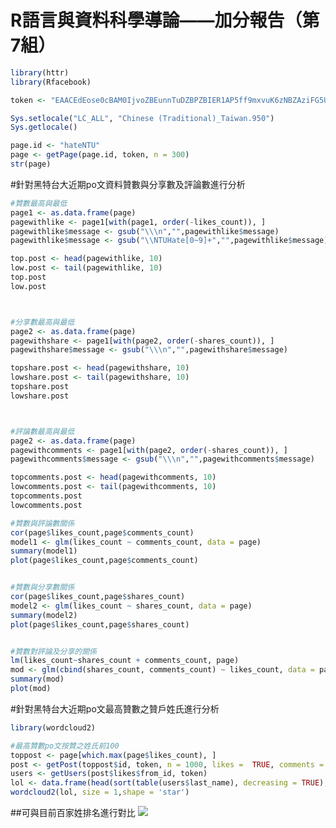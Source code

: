 R語言與資料科學導論——加分報告（第7組）
=====================================

```{r}
library(httr)
library(Rfacebook)
```


```{r}
token <- "EAACEdEose0cBAM0IjvoZBEunnTuDZBPZBIER1AP5ff9mxvuK6zNBZAziFG5Uq5J0CHM3jc8vyKlBegZCflTjftQJ4S3ecIHvqZAtaBuKlnF2mTnNozQhG327AXWvHZAqRnITGRKjpC6ymelM04WV0UMRNGoxSPwq3AhfGJBjnU2JxmybjMO0AnZARZCrUCaPT29Y9tHSBjar5tAZDZD"
```

```{r}
Sys.setlocale("LC_ALL", "Chinese (Traditional)_Taiwan.950")
Sys.getlocale()
```


```{r}
page.id <- "hateNTU"
page <- getPage(page.id, token, n = 300)
str(page)
```

#針對黑特台大近期po文資料贊數與分享數及評論數進行分析

```{r}
#贊數最高與最低
page1 <- as.data.frame(page)
pagewithlike <- page1[with(page1, order(-likes_count)), ]
pagewithlike$message <- gsub("\\\n","",pagewithlike$message)
pagewithlike$message <- gsub("\\NTUHate[0~9]+","",pagewithlike$message)

top.post <- head(pagewithlike, 10)
low.post <- tail(pagewithlike, 10)
top.post
low.post



#分享數最高與最低
page2 <- as.data.frame(page)
pagewithshare <- page1[with(page2, order(-shares_count)), ]
pagewithshare$message <- gsub("\\\n","",pagewithshare$message)

topshare.post <- head(pagewithshare, 10)
lowshare.post <- tail(pagewithshare, 10)
topshare.post
lowshare.post



#評論數最高與最低
page2 <- as.data.frame(page)
pagewithcomments <- page1[with(page2, order(-shares_count)), ]
pagewithcomments$message <- gsub("\\\n","",pagewithcomments$message)

topcomments.post <- head(pagewithcomments, 10)
lowcomments.post <- tail(pagewithcomments, 10)
topcomments.post
lowcomments.post
```

```{r}
#贊數與評論數關係
cor(page$likes_count,page$comments_count)
model1 <- glm(likes_count ~ comments_count, data = page)
summary(model1)
plot(page$likes_count,page$comments_count)


#贊數與分享數關係
cor(page$likes_count,page$shares_count)
model2 <- glm(likes_count ~ shares_count, data = page)
summary(model2)
plot(page$likes_count,page$shares_count)


#贊數對評論及分享的關係
lm(likes_count~shares_count + comments_count, page)
mod <- glm(cbind(shares_count, comments_count) ~ likes_count, data = page, family = binomial())
summary(mod)
plot(mod)
```

#針對黑特台大近期po文最高贊數之贊戶姓氏進行分析

```{r}
library(wordcloud2)

#最高贊數po文按贊之姓氏前100
toppost <- page[which.max(page$likes_count), ]
post <- getPost(toppost$id, token, n = 1000, likes =  TRUE, comments = FALSE)
users <- getUsers(post$likes$from_id, token)
lol <- data.frame(head(sort(table(users$last_name), decreasing = TRUE),100))
wordcloud2(lol, size = 1,shape = 'star')
```

##可與目前百家姓排名進行對比
![](http://img1.voc.com.cn/UpLoadFile/2013/04/13/201304131513572586.jpg)





